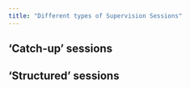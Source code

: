 ```yaml
---
title: "Different types of Supervision Sessions"
---
```


## 'Catch-up' sessions

## 'Structured' sessions
